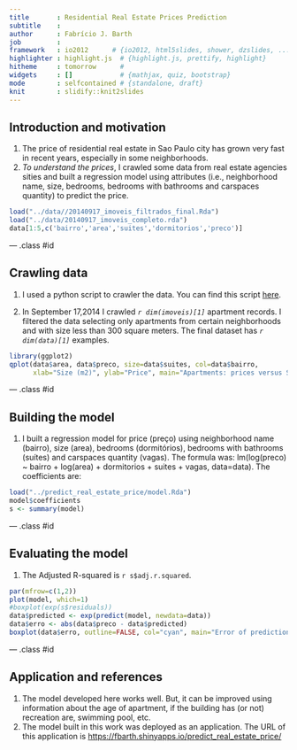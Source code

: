 ```yaml
---
title       : Residential Real Estate Prices Prediction
subtitle    : 
author      : Fabrício J. Barth
job         : 
framework   : io2012      # {io2012, html5slides, shower, dzslides, ...}
highlighter : highlight.js  # {highlight.js, prettify, highlight}
hitheme     : tomorrow      # 
widgets     : []            # {mathjax, quiz, bootstrap}
mode        : selfcontained # {standalone, draft}
knit        : slidify::knit2slides
---
```


## Introduction and motivation

1. The price of residential real estate in Sao Paulo city has grown very fast in recent years, especially in some neighborhoods.
3. *To understand the prices*, I crawled some data from real estate agencies sities and 
built a regression model using attributes (i.e., neighborhood name, size, bedrooms,
bedrooms with bathrooms and carspaces quantity) to predict the price.

````r
load("../data//20140917_imoveis_filtrados_final.Rda")
load("../data/20140917_imoveis_completo.rda")
data[1:5,c('bairro','area','suites','dormitorios','preco')]
````
--- .class #id 

## Crawling data

1. I used a python script to crawler the data. You can find this script [here](https://github.com/fbarth/predictRealEstatePrice/blob/master/data/crawler.py).

2. In September 17,2014 I crawled _`r dim(imoveis)[1]`_ apartment records. I filtered the data selecting only apartments from certain 
neighborhoods and with size less than 300 square meters. The final dataset has _`r dim(data)[1]`_ examples.

````r
library(ggplot2)
qplot(data$area, data$preco, size=data$suites, col=data$bairro, 
      xlab="Size (m2)", ylab="Price", main="Apartments: prices versus Size")
````

--- .class #id 

## Building the model

1. I built a regression model for price (preço) using neighborhood name (bairro), size (area), bedrooms (dormitórios), bedrooms with bathrooms (suítes) and carspaces quantity (vagas). The formula was: lm(log(preco) ~ bairro + log(area) + dormitorios + suites + vagas, data=data). The coefficients are:

````r
load("../predict_real_estate_price/model.Rda")
model$coefficients
s <- summary(model)
````

--- .class #id 

## Evaluating the model

1. The Adjusted R-squared is `r s$adj.r.squared`.

````r
par(mfrow=c(1,2))
plot(model, which=1)
#boxplot(exp(s$residuals))
data$predicted <- exp(predict(model, newdata=data))
data$erro <- abs(data$preco - data$predicted)
boxplot(data$erro, outline=FALSE, col="cyan", main="Error of prediction in BRL")
````

--- .class #id 

## Application and references

1. The model developed here works well. But, it can be improved using information about the age of apartment, if the building has (or not) recreation are, swimming pool, etc.
3. The model built in this work was deployed as an application. The URL of this application is [https://fbarth.shinyapps.io/predict_real_estate_price/](https://fbarth.shinyapps.io/predict_real_estate_price/)
